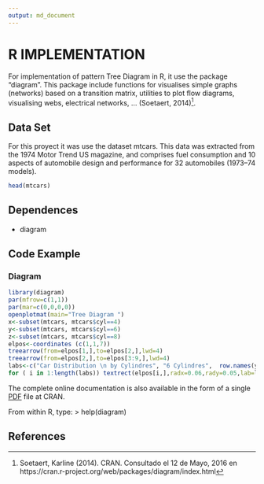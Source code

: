 ```yaml
---
output: md_document
---
```


# R IMPLEMENTATION

For implementation of pattern Tree Diagram in R, it use the package "diagram".  This package include functions for visualises simple graphs (networks) based on a transition matrix, utilities to plot flow diagrams, visualising webs, electrical networks, ...  (Soetaert, 2014)[^1].  


## Data Set

For this proyect it was use the dataset mtcars. This data was extracted from the 1974 Motor Trend US magazine, and comprises fuel consumption and 10 aspects of automobile design and performance for 32 automobiles (1973–74 models).

```r
head(mtcars)

```


## Dependences

* diagram


## Code Example


### Diagram


```r
library(diagram)
par(mfrow=c(1,1))
par(mar=c(0,0,0,0))
openplotmat(main="Tree Diagram ")
x<-subset(mtcars, mtcars$cyl==4)
y<-subset(mtcars, mtcars$cyl==6)
z<-subset(mtcars, mtcars$cyl==8)
elpos<-coordinates (c(1,1,7))
treearrow(from=elpos[1,],to=elpos[2,],lwd=4)  
treearrow(from=elpos[2,],to=elpos[3:9,],lwd=4) 
labs<-c("Car Distribution \n by Cylindres", "6 Cylindres",  row.names(y))
for ( i in 1:length(labs)) textrect(elpos[i,],radx=0.06,rady=0.05,lab=labs[i] ,cex=0.6, col = "blue", box.col="grey")

```
The complete online documentation is also available in the form of a single [PDF](https://cran.r-project.org/web/packages/diagram/diagram.pdf) file at CRAN.

From within R, type:
> help(diagram)


## References

[^1]: Soetaert, Karline (2014). CRAN. Consultado el 12 de Mayo, 2016 en https://cran.r-project.org/web/packages/diagram/index.html
